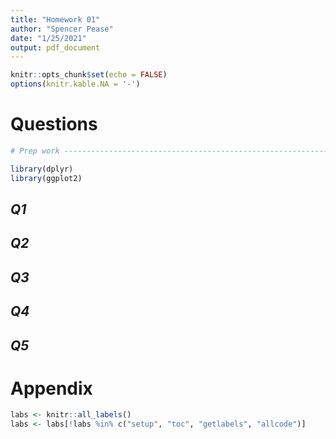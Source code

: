 ```yaml
---
title: "Homework 01"
author: "Spencer Pease"
date: "1/25/2021"
output: pdf_document
---
```


```r
knitr::opts_chunk$set(echo = FALSE)
options(knitr.kable.NA = '-')

```

# Questions

```r

# Prep work ---------------------------------------------------------------

library(dplyr)
library(ggplot2)

```


## *Q1*

## *Q2*

## *Q3*

## *Q4*

## *Q5*

# Appendix

```r
labs <- knitr::all_labels()
labs <- labs[!labs %in% c("setup", "toc", "getlabels", "allcode")]
```

```r
```
